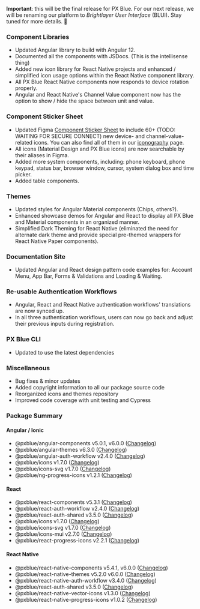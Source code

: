 **Important**: this will be the final release for PX Blue. For our next release, we will be renaming our platform to _Brightlayer User Interface_ (BLUI). Stay tuned for more details. 🤗

### Component Libraries

-   Updated Angular library to build with Angular 12.
-   Documented all the components with JSDocs. (This is the intellisense thing)
-   Added new icon library for React Native projects and enhanced / simplified icon usage options within the React Native component library.
-   All PX Blue React Native components now responds to device rotation properly.
-   Angular and React Native's Channel Value component now has the option to show / hide the space between unit and value.

### Component Sticker Sheet

-   Updated Figma [Component Sticker Sheet](https://www.figma.com/community/file/852558784352181868) to include 60+ (TODO: WAITING FOR SECURE CONNECT) new device- and channel-value-related icons. You can also find all of them in our [iconography](/style/iconography) page.
-   All icons (Material Design and PX Blue icons) are now searchable by their aliases in Figma.
-   Added more system components, including: phone keyboard, phone keypad, status bar, browser window, cursor, system dialog box and time picker.
-   Added table components.

### Themes

-   Updated styles for Angular Material components (Chips, others?).
-   Enhanced showcase demos for Angular and React to display all PX Blue and Material components in an organized manner.
-   Simplified Dark Theming for React Native (eliminated the need for alternate dark theme and provide special pre-themed wrappers for React Native Paper components).

### Documentation Site

-   Updated Angular and React design pattern code examples for: Account Menu, App Bar, Forms & Validations and Loading & Waiting.

### Re-usable Authentication Workflows

-   Angular, React and React Native authentication workflows' translations are now synced up.
-   In all three authentication workflows, users can now go back and adjust their previous inputs during registration.

### PX Blue CLI

-   Updated to use the latest dependencies

### Miscellaneous

-   Bug fixes & minor updates
-   Added copyright information to all our package source code
-   Reorganized icons and themes repository
-   Improved code coverage with unit testing and Cypress

### Package Summary

#### Angular / Ionic

-   @pxblue/angular-components v5.0.1, v6.0.0 ([Changelog](https://github.com/pxblue/angular-component-library/releases))
-   @pxblue/angular-themes v6.3.0 ([Changelog](https://github.com/pxblue/angular-themes/releases))
-   @pxblue/angular-auth-workflow v2.4.0 ([Changelog](https://github.com/pxblue/angular-workflows/releases))
-   @pxblue/icons v1.7.0 ([Changelog](https://github.com/pxblue/icons/releases))
-   @pxblue/icons-svg v1.7.0 ([Changelog](https://github.com/pxblue/icons/releases))
-   @pxblue/ng-progress-icons v1.2.1 ([Changelog](https://github.com/pxblue/progress-icons/releases))

#### React

-   @pxblue/react-components v5.3.1 ([Changelog](https://github.com/pxblue/react-component-library/releases))
-   @pxblue/react-auth-workflow v2.4.0 ([Changelog](https://github.com/pxblue/react-workflows/releases))
-   @pxblue/react-auth-shared v3.5.0 ([Changelog](https://github.com/pxblue/react-auth-shared/releases))
-   @pxblue/icons v1.7.0 ([Changelog](https://github.com/pxblue/icons/releases))
-   @pxblue/icons-svg v1.7.0 ([Changelog](https://github.com/pxblue/icons/releases))
-   @pxblue/icons-mui v2.7.0 ([Changelog](https://github.com/pxblue/icons/releases))
-   @pxblue/react-progress-icons v2.2.1 ([Changelog](https://github.com/pxblue/progress-icons/releases))

#### React Native

-   @pxblue/react-native-components v5.4.1, v6.0.0 ([Changelog](https://github.com/pxblue/react-native-component-library/releases))
-   @pxblue/react-native-themes v5.2.0 v6.0.0 ([Changelog](https://github.com/pxblue/react-native-themes/releases))
-   @pxblue/react-native-auth-workflow v3.4.0 ([Changelog](https://github.com/pxblue/react-native-workflows/releases))
-   @pxblue/react-auth-shared v3.5.0 ([Changelog](https://github.com/pxblue/react-auth-shared/releases))
-   @pxblue/react-native-vector-icons v1.3.0 ([Changelog](https://github.com/pxblue/icons/releases))
-   @pxblue/react-native-progress-icons v1.0.2 ([Changelog](https://github.com/pxblue/progress-icons/releases))

